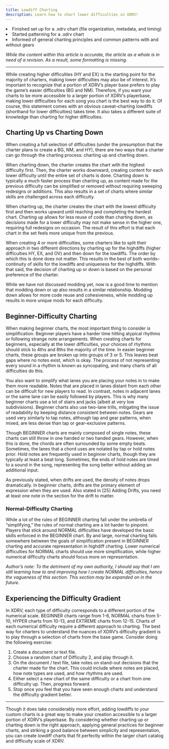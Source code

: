 ```yaml
---
title: Lowdiff Charting
description: Learn how to chart lower difficulties in XDRV!
---
```



<Aside type="note" title="Recommended Precursors"

- Finished set up for a .xdrv chart (file organization, metadata, and timing)
- Started patterning for a .xdrv chart
- Informed of general charting principles and common patterns with and without gears

*While the content within this article is accurate, the article as a whole is in need of a revision. As a result, some formatting is missing.*

</Aside>

---

While creating higher difficulties (HY and EX) is the starting point for the majority of charters, making lower difficulties may also be of interest. It’s important to recognize that a portion of XDRV’s player base prefers to play the game’s easier difficulties (BG and NM). Therefore, if you want your charts to be more accessible to a larger portion of XDRV’s playerbase, making lower difficulties for each song you chart is the best way to do it.
Of course, this statement comes with an obvious caveat–charting lowdiffs (shorthand for lower difficulties) takes time. It also takes a different suite of knowledge than charting for higher difficulties.

## Charting Up vs Charting Down

When creating a full selection of difficulties (under the presumption that the charter plans to create a BG, NM, and HY), there are two ways that a charter can go through the charting process: charting up and charting down.

When charting down, the charter creates the chart with the highest difficulty first. Then, the charter works downward, creating content for each lower difficulty until the entire set of charts is done. Charting down is typically a much faster process than charting up, as content made for the previous difficulty can be simplified or removed without requiring sweeping redesigns or additions. This also results in a set of charts where similar skills are challenged across each difficulty.

When charting up, the charter creates the chart with the lowest difficulty first and then works upward until reaching and completing the hardest chart. Charting up allows for less reuse of code than charting down, as decisions made for a lower difficulty may not make sense in the higher one, requiring full redesigns on occasion. The result of this effort is that each chart in the set feels more unique from the previous.

When creating 4 or more difficulties, some charters like to split their approach in two different directions by charting up for the highdiffs (higher difficulties HY, EX, and OV) and then down for the lowdiffs. The order by which this is done does not matter. This results in the best of both worlds–continuity of skills for the lowdiffs and uniqueness for the highdiffs. With that said, the decision of charting up or down is based on the personal preference of the charter.

While we have not discussed modding yet, now is a good time to mention that modding down or up also results in a similar relationship. Modding down allows for more code reuse and cohesiveness, while modding up results in more unique mods for each difficulty.

## Beginner-Difficulty Charting

When making beginner charts, the most important thing to consider is simplification. Beginner players have a harder time hitting atypical rhythms or following strange note arrangements. When creating charts for beginners, especially at the lower difficulties, your choices of rhythms should stick to 4ths and 8ths the majority of the time. In easier beginner charts, these groups are broken up into groups of 3 or 5. This leaves beat gaps where no notes exist, which is okay. The process of not representing every sound in a rhythm is known as syncopating, and many charts of all difficulties do this.

You also want to simplify what lanes you are placing your notes in to make them more readable. Notes that are placed in lanes distant from each other can be difficult for new players to read. In contrast, notes in adjacent lanes or the same lane can be easily followed by players. This is why many beginner charts use a lot of stairs and jacks (albeit at very low subdivisions). Beginner charts also use two-lane trills, mitigating the issue of readability by keeping distance consistent between notes. Gears are used very similarly to tap notes, although tap and gear patterns, when mixed, are less dense than tap or gear-exclusive patterns.

Though BEGINNER charts are mainly composed of single notes, these charts can still throw in one handed or two handed gears. However, when this is done, the chords are often surrounded by some empty beats. Sometimes, the lanes that a chord uses are notated by tap or hold notes prior. Hold notes are frequently used in beginner charts, though they are typically at least a beat long. Sometimes, the ends of hold notes are timed to a sound in the song, representing the song better without adding an additional input.

As previously stated, when drifts are used, the density of notes drops dramatically. In beginner charts, drifts are the primary element of expression when they are used. Also stated in [25] Adding Drifts, you need at least one note in the section for the drift to matter.

### Normal-Difficulty Charting

While a lot of the rules of BEGINNER charting fall under the umbrella of “simplifying,” the rules of normal charting are a lot harder to pinpoint. Players that stick around NORMAL difficulties have developed the basic skills enforced in the BEGINNER chart. By and large, normal charting falls somewhere between the goals of simplification present in BEGINNER charting and accurate representation in highdiff charting. Lower numerical difficulties for NORMAL charts should use more simplification, while higher numerical difficulty charts should focus more on representation.

*Author’s note: To the detriment of my own authority, I should say that I am still learning how to and improving how I create NORMAL difficulties, hence the vagueness of this section. This section may be expanded on in the future.*

## Experiencing the Difficulty Gradient

In XDRV, each type of difficulty corresponds to a different portion of the numerical scale. BEGINNER charts range from 1-6, NORMAL charts from 5-10, HYPER charts from 10-13, and EXTREME charts from 12-15. Charts of each numerical difficulty require a different approach to charting. The best way for charters to understand the nuances of XDRV’s difficulty gradient is to play through a selection of charts from the base game. Consider doing the following exercise:

1. Create a document or text file.
2. Choose a random chart of Difficulty 2, and play through it.
3. On the document / text file, take notes on stand-out decisions that the charter made for the chart. This could include where notes are placed, how note types are used, and how rhythms are used.
4. Either select a new chart of the same difficulty or a chart from one difficulty up. Then, progress forward.
5. Stop once you feel that you have seen enough charts and understand the difficulty gradient better.

---

Though it does take considerably more effort, adding lowdiffs to your custom charts is a great way to make your creation accessible to a larger portion of XDRV’s playerbase. By considering whether charting up or charting down is the right approach, applying general practices for beginner charts, and striking a good balance between simplicity and representation, you can create lowdiff charts that fit perfectly within the larger chart catalog and difficulty scale of XDRV.